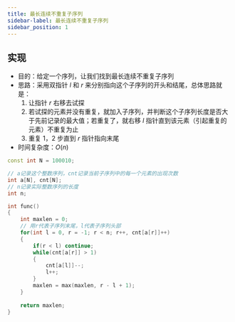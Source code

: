 ```yaml
---
title: 最长连续不重复子序列
sidebar-label: 最长连续不重复子序列
sidebar_position: 1
---
```


## 实现
- 目的：给定一个序列，让我们找到最长连续不重复子序列
- 思路：采用双指针 $l$ 和 $r$ 来分别指向这个子序列的开头和结尾，总体思路就是：
    1. 让指针 $r$ 右移去试探
    2. 若试探的元素并没有重复，就加入子序列，并判断这个子序列长度是否大于先前记录的最大值；若重复了，就右移 $l$ 指针直到该元素（引起重复的元素）不重复为止
    3. 重复 1，2 步直到 $r$ 指针指向末尾
- 时间复杂度：$O(n)$

```cpp
const int N = 100010;

// a记录这个整数序列，cnt记录当前子序列中的每一个元素的出现次数
int a[N], cnt[N];
// n记录实际整数序列的长度
int n;

int func()
{
    int maxlen = 0;
    // 用r代表子序列末尾，l代表子序列头部
    for(int l = 0, r = -1; r < n; r++, cnt[a[r]]++)
    {
        if(r < l) continue;
        while(cnt[a[r]] > 1) 
        {
            cnt[a[l]]--;
            l++;
        }
        maxlen = max(maxlen, r - l + 1);
    }
    
    return maxlen;
}
```